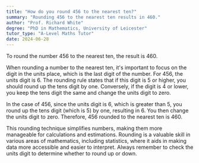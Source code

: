 ```yaml
---
title: "How do you round 456 to the nearest ten?"
summary: "Rounding 456 to the nearest ten results in 460."
author: "Prof. Richard White"
degree: "PhD in Mathematics, University of Leicester"
tutor_type: "A-Level Maths Tutor"
date: 2024-06-28
---
```


To round the number $456$ to the nearest ten, the result is $460$.

When rounding a number to the nearest ten, it's important to focus on the digit in the units place, which is the last digit of the number. For $456$, the units digit is $6$. The rounding rule states that if this digit is $5$ or higher, you should round up the tens digit by one. Conversely, if the digit is $4$ or lower, you keep the tens digit the same and change the units digit to zero.

In the case of $456$, since the units digit is $6$, which is greater than $5$, you round up the tens digit (which is $5$) by one, resulting in $6$. You then change the units digit to zero. Therefore, $456$ rounded to the nearest ten is $460$.

This rounding technique simplifies numbers, making them more manageable for calculations and estimations. Rounding is a valuable skill in various areas of mathematics, including statistics, where it aids in making data more accessible and easier to interpret. Always remember to check the units digit to determine whether to round up or down.
    